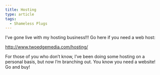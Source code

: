 ```yaml
---
title: Hosting
type: article
tags:
  - Shameless Plugs
---
```


I’ve gone live with my hosting business!!! Go here if you need a web host:

http://www.twoedgemedia.com/hosting/

For those of you who don’t know, I’ve been doing some hosting on a personal basis, but now I’m branching out. You know you need a website! Go and buy!
